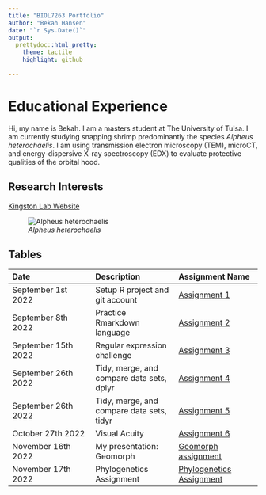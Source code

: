```yaml
---
title: "BIOL7263 Portfolio"
author: "Bekah Hansen"
date: "`r Sys.Date()`"
output: 
  prettydoc::html_pretty:
    theme: tactile
    highlight: github
  
---
```


# Educational Experience
Hi, my name is Bekah. I am a masters student at The University of Tulsa. I am currently studying snapping shrimp predominantly the species *Alpheus heterochaelis*. I am using transmission electron microscopy (TEM), microCT, and energy-dispersive X-ray spectroscopy (EDX) to evaluate protective qualities of the orbital hood. 

## Research Interests
[Kingston Lab Website](https://www.kingston-lab.com/)

![*Alpheus heterochaelis*](images/SS.jpeg)

## Tables

| Date | Description | Assignment Name |
| :-- | :-- | :-- |
| September 1st 2022 | Setup R project and git account | [Assignment 1](Assignments/Assignment1.html) |
| September 8th 2022 | Practice Rmarkdown language | [Assignment 2](index.html) |
| September 15th 2022 | Regular expression challenge | [Assignment 3](Assignments/Assignment3.html) |
| September 26th 2022 | Tidy, merge, and compare data sets, dplyr | [Assignment 4](Assignments/Assignment4.html) |
| September 26th 2022 | Tidy, merge, and compare data sets, tidyr| [Assignment 5](Assignments/Assignment5.html) |
| October 27th 2022 | Visual Acuity | [Assignment 6](Assignments/Visual Acuity.html) |
| November 16th 2022 | My presentation: Geomorph | [Geomorph assignment](Assignments/Geomorph.html) 
| November 17th 2022 | Phylogenetics Assignment | [Phylogenetics Assignment](Assignments/Phylogenetics-Assignment.html)

